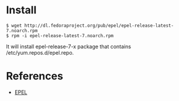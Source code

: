= Install =

<pre>
$ wget http://dl.fedoraproject.org/pub/epel/epel-release-latest-7.noarch.rpm
$ rpm -i epel-release-latest-7.noarch.rpm
</pre>

It will install epel-release-7-x package that contains /etc/yum.repos.d/epel.repo.

= References =

* [https://fedoraproject.org/wiki/EPEL EPEL]
